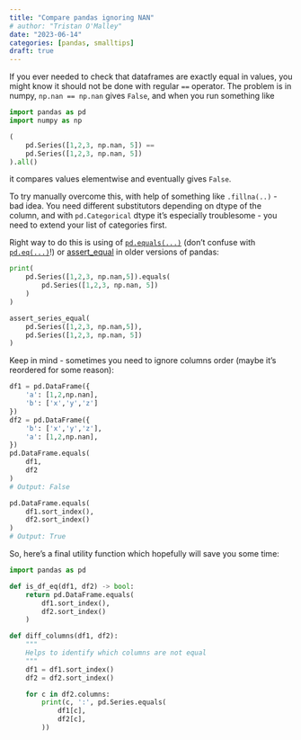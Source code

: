 ```yaml
---
title: "Compare pandas ignoring NAN"
# author: "Tristan O'Malley"
date: "2023-06-14"
categories: [pandas, smalltips]
draft: true
---
```


If you ever needed to check that dataframes are exactly equal in values, 
you might know it should not be done with regular `==` operator.
The problem is in numpy, `np.nan == np.nan` gives `False`,
and when you run something like 

```python
import pandas as pd
import numpy as np

(
    pd.Series([1,2,3, np.nan, 5]) == 
    pd.Series([1,2,3, np.nan, 5])
).all()
```
it compares values elementwise and eventually gives `False`.

To try manually overcome this, with help of something like `.fillna(..)` - bad idea. You need different substitutors depending on dtype of the column,
and with `pd.Categorical` dtype it's especially troublesome - you need to extend your list of categories first.


Right way to do this is using of [`pd.equals(...)`](https://pandas.pydata.org/docs/reference/api/pandas.DataFrame.equals.html) (don't confuse with [`pd.eq(...)`](https://pandas.pydata.org/docs/reference/api/pandas.DataFrame.eq.html)!) or [assert_equal](https://pandas.pydata.org/docs/reference/api/pandas.testing.assert_frame_equal.html#pandas.testing.assert_frame_equal) in older versions of pandas:

```python
print(
    pd.Series([1,2,3, np.nan,5]).equals(
        pd.Series([1,2,3, np.nan, 5])
    )
)

assert_series_equal(
    pd.Series([1,2,3, np.nan,5]),
    pd.Series([1,2,3, np.nan, 5])
)
```

Keep in mind - sometimes you need to ignore columns order (maybe it's reordered for some reason):

```python
df1 = pd.DataFrame({
    'a': [1,2,np.nan],
    'b': ['x','y','z']
})
df2 = pd.DataFrame({
    'b': ['x','y','z'],
    'a': [1,2,np.nan],
})
pd.DataFrame.equals(
    df1,
    df2
)
# Output: False

pd.DataFrame.equals(
    df1.sort_index(), 
    df2.sort_index()
)
# Output: True
```

So, here's a final utility function which hopefully will save you some time:

```python
import pandas as pd

def is_df_eq(df1, df2) -> bool:
    return pd.DataFrame.equals(
        df1.sort_index(), 
        df2.sort_index()
    )

def diff_columns(df1, df2):
    """
    Helps to identify which columns are not equal
    """
    df1 = df1.sort_index()
    df2 = df2.sort_index()

    for c in df2.columns:
        print(c, ':', pd.Series.equals(
            df1[c],
            df2[c],
        ))
```